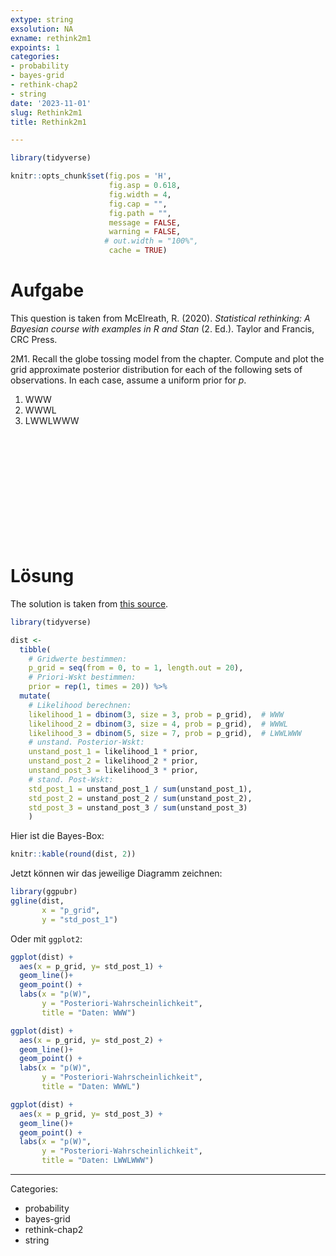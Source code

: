 ```yaml
---
extype: string
exsolution: NA
exname: rethink2m1
expoints: 1
categories:
- probability
- bayes-grid
- rethink-chap2
- string
date: '2023-11-01'
slug: Rethink2m1
title: Rethink2m1

---
```




```r
library(tidyverse)
```


```r
knitr::opts_chunk$set(fig.pos = 'H',
                      fig.asp = 0.618,
                      fig.width = 4,
                      fig.cap = "", 
                      fig.path = "",
                      message = FALSE,
                      warning = FALSE,
                     # out.width = "100%",
                      cache = TRUE)
```








# Aufgabe

This question is taken from McElreath, R. (2020). *Statistical rethinking: A Bayesian course with examples in R and Stan* (2. Ed.). Taylor and Francis, CRC Press.


2M1. Recall the globe tossing model from the chapter. Compute and plot the grid approximate posterior distribution for each of the following sets of observations. In each case, assume a uniform prior for *p*.


1. WWW
2. WWWL
3. LWWLWWW



</br>
</br>
</br>
</br>
</br>
</br>
</br>
</br>
</br>
</br>

# Lösung

The solution is taken from [this source](https://sr2-solutions.wjakethompson.com/bayesian-inference.html).


```r
library(tidyverse)

dist <- 
  tibble(
    # Gridwerte bestimmen:
    p_grid = seq(from = 0, to = 1, length.out = 20),
    # Priori-Wskt bestimmen:
    prior = rep(1, times = 20)) %>%
  mutate(
    # Likelihood berechnen:
    likelihood_1 = dbinom(3, size = 3, prob = p_grid),  # WWW
    likelihood_2 = dbinom(3, size = 4, prob = p_grid),  # WWWL
    likelihood_3 = dbinom(5, size = 7, prob = p_grid),  # LWWLWWW
    # unstand. Posterior-Wskt:
    unstand_post_1 = likelihood_1 * prior,
    unstand_post_2 = likelihood_2 * prior,
    unstand_post_3 = likelihood_3 * prior,
    # stand. Post-Wskt:
    std_post_1 = unstand_post_1 / sum(unstand_post_1),
    std_post_2 = unstand_post_2 / sum(unstand_post_2),
    std_post_3 = unstand_post_3 / sum(unstand_post_3)
    ) 
```

Hier ist die Bayes-Box:

```r
knitr::kable(round(dist, 2))
```



Jetzt können wir das jeweilige Diagramm zeichnen:


```r
library(ggpubr)
ggline(dist,
       x = "p_grid",
       y = "std_post_1")
```


Oder mit `ggplot2`:


```r
ggplot(dist) +
  aes(x = p_grid, y= std_post_1) +
  geom_line()+
  geom_point() +
  labs(x = "p(W)",
       y = "Posteriori-Wahrscheinlichkeit",
       title = "Daten: WWW")

ggplot(dist) +
  aes(x = p_grid, y= std_post_2) +
  geom_line()+
  geom_point() +
  labs(x = "p(W)",
       y = "Posteriori-Wahrscheinlichkeit",
       title = "Daten: WWWL")

ggplot(dist) +
  aes(x = p_grid, y= std_post_3) +
  geom_line()+
  geom_point() +
  labs(x = "p(W)",
       y = "Posteriori-Wahrscheinlichkeit",
       title = "Daten: LWWLWWW")
```




---

Categories: 

- probability
- bayes-grid
- rethink-chap2
- string

